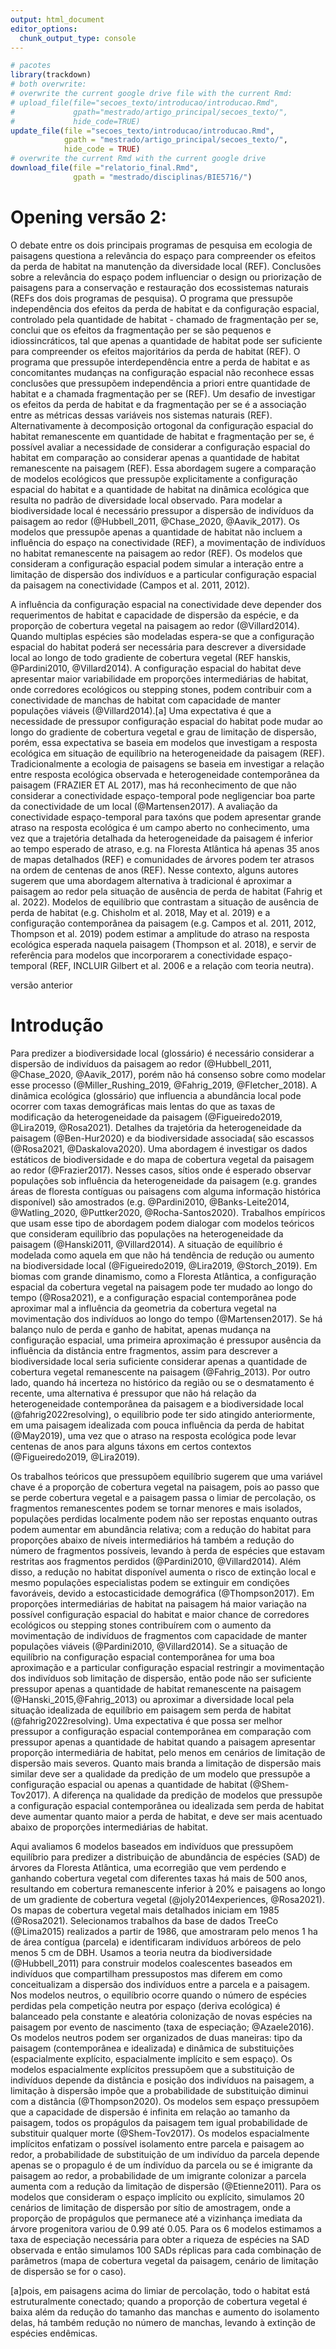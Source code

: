 ```yaml
---
output: html_document
editor_options: 
  chunk_output_type: console
---
```

```r
# pacotes
library(trackdown)
# both overwrite: 
# overwrite the current google drive file with the current Rmd:
# upload_file(file="secoes_texto/introducao/introducao.Rmd",
#             gpath="mestrado/artigo_principal/secoes_texto/",
#             hide_code=TRUE)
update_file(file ="secoes_texto/introducao/introducao.Rmd",
            gpath = "mestrado/artigo_principal/secoes_texto/",
            hide_code = TRUE)
# overwrite the current Rmd with the current google drive 
download_file(file ="relatorio_final.Rmd",
              gpath = "mestrado/disciplinas/BIE5716/")
```

# Opening versão 2:

O debate entre os dois principais programas de pesquisa em ecologia de paisagens questiona a relevância do espaço para compreender os efeitos da perda de habitat na manutenção da diversidade local (REF). Conclusões sobre a relevância do espaço podem influenciar o design ou priorização de paisagens para a conservação e restauração dos ecossistemas naturais (REFs dos dois programas de pesquisa). O programa que pressupõe independência dos efeitos da perda de habitat e da configuração espacial, controlado pela quantidade de habitat - chamado de fragmentação per se, conclui que os efeitos da fragmentação per se são pequenos e idiossincráticos, tal que apenas a quantidade de habitat pode ser suficiente para compreender os efeitos majoritários da perda de habitat (REF). O programa que pressupõe interdependência entre a perda de habitat e as concomitantes mudanças na configuração espacial não reconhece essas conclusões que pressupõem independência a priori entre quantidade de habitat e a chamada fragmentação per se (REF). Um desafio de investigar os efeitos da perda de habitat e da fragmentação per se é a associação entre as métricas dessas variáveis nos sistemas naturais (REF). Alternativamente à decomposição ortogonal da configuração espacial do habitat remanescente em quantidade de habitat e fragmentação per se, é possível avaliar a necessidade de considerar a configuração espacial do habitat em comparação ao considerar apenas a quantidade de habitat remanescente na paisagem (REF). Essa abordagem sugere a comparação de modelos ecológicos que pressupõe explicitamente a configuração espacial do habitat e a quantidade de habitat na dinâmica ecológica que resulta no padrão de diversidade local observado. Para modelar a biodiversidade local é necessário pressupor a dispersão de indivíduos da paisagem ao redor (@Hubbell_2011, @Chase_2020, @Aavik_2017). Os modelos que pressupõe apenas a quantidade de habitat não incluem a influência do espaço na conectividade (REF), a movimentação de indivíduos no habitat remanescente na paisagem ao redor (REF). Os modelos que consideram a configuração espacial podem simular a interação entre a limitação de dispersão dos indivíduos e a particular configuração espacial da paisagem na conectividade (Campos et al. 2011, 2012). 

A influência da configuração espacial na conectividade deve depender dos requerimentos de habitat e capacidade de dispersão da espécie, e da proporção de cobertura vegetal na paisagem ao redor (@Villard2014). Quando multiplas espécies são modeladas espera-se que a configuração espacial do habitat poderá ser necessária para descrever a diversidade local ao longo de todo gradiente de cobertura vegetal (REF hanskis, @Pardini2010, @Villard2014). A configuração espacial do habitat deve apresentar maior variabilidade em proporções intermediárias de habitat, onde corredores ecológicos ou stepping stones, podem contribuir com a conectividade de manchas de habitat com capacidade de manter populações viáveis (@Villard2014).[a]  Uma expectativa é que a necessidade de pressupor configuração espacial do habitat pode mudar ao longo do gradiente de cobertura vegetal e grau de limitação de dispersão, porém, essa expectativa se baseia em modelos que investigam a resposta ecológica em situação de equilíbrio na heterogeneidade da paisagem (REF). Tradicionalmente a ecologia de paisagens se baseia em investigar a relação entre resposta ecológica observada e heterogeneidade contemporânea da paisagem (FRAZIER ET AL 2017), mas há reconhecimento de que não considerar a conectividade espaço-temporal pode negligenciar boa parte da conectividade de um local (@Martensen2017). A avaliação da conectividade espaço-temporal para taxóns que podem apresentar grande atraso na resposta ecológica é um campo aberto no conhecimento, uma vez que a trajetória detalhada da heterogeneidade da paisagem é inferior ao tempo esperado de atraso, e.g. na Floresta Atlântica há apenas 35 anos de mapas detalhados (REF) e comunidades de árvores podem ter atrasos na ordem de centenas de anos (REF). Nesse contexto, alguns autores sugerem que uma abordagem alternativa à tradicional é aproximar a paisagem ao redor pela situação de ausência de perda de habitat (Fahrig et al. 2022). Modelos de equilíbrio que contrastam a situação de ausência de perda de habitat (e.g. Chisholm et al. 2018, May et al. 2019) e a configuração contemporânea da paisagem (e.g. Campos et al. 2011, 2012, Thompson et al. 2019) podem estimar a amplitude do atraso na resposta ecológica esperada naquela paisagem (Thompson et al. 2018), e servir de referência para modelos que incorporarem a conectividade espaço-temporal (REF, INCLUIR Gilbert et al. 2006 e a relação com teoria neutra). 

####### versão anterior
# Introdução

  Para predizer a biodiversidade local (glossário) é necessário considerar a dispersão de indivíduos da paisagem ao redor (@Hubbell_2011, @Chase_2020, @Aavik_2017), porém não há consenso sobre como modelar esse processo (@Miller_Rushing_2019, @Fahrig_2019, @Fletcher_2018). A dinâmica ecológica (glossário) que influencia a abundância local pode ocorrer com taxas demográficas mais lentas do que as taxas de modificação da heterogeneidade da paisagem (@Figueiredo2019, @Lira2019, @Rosa2021). Detalhes da trajetória da heterogeneidade da paisagem (@Ben-Hur2020) e da biodiversidade associada( são escassos (@Rosa2021, @Daskalova2020). Uma abordagem é investigar os dados estáticos de biodiversidade e do mapa de cobertura vegetal da paisagem ao redor (@Frazier2017). Nesses casos, sítios onde é esperado observar populações sob influência da heterogeneidade da paisagem (e.g. grandes áreas de floresta contíguas ou paisagens com alguma informação histórica disponível) são amostrados (e.g. @Pardini2010, @Banks-Leite2014, @Watling_2020, @Puttker2020, @Rocha-Santos2020). Trabalhos empíricos que usam esse tipo de abordagem podem dialogar com modelos teóricos que consideram equilíbrio das populações na heterogeneidade da paisagem (@Hanski2011, @Villard2014). A situação de equilíbrio é modelada como aquela em que não há tendência de redução ou aumento na biodiversidade local (@Figueiredo2019, @Lira2019, @Storch_2019). Em biomas com grande dinamismo, como a Floresta Atlântica, a configuração espacial da cobertura vegetal na paisagem pode ter mudado ao longo do tempo (@Rosa2021), e a configuração espacial contemporânea pode aproximar mal a influência da geometria da cobertura vegetal na movimentação dos indivíduos ao longo do tempo (@Martensen2017). Se há balanço nulo de perda e ganho de habitat, apenas mudança na configuração espacial, uma primeira aproximação é pressupor ausência da influência da distância entre fragmentos, assim para descrever a biodiversidade local seria suficiente considerar apenas a quantidade de cobertura vegetal remanescente na paisagem (@Fahrig_2013). Por outro lado, quando há incerteza no histórico da região ou se o desmatamento é recente, uma alternativa é pressupor que não há relação da heterogeneidade contemporânea da paisagem e a biodiversidade local (@fahrig2022resolving), o equilíbrio pode ter sido atingido anteriormente, em uma paisagem idealizada com pouca influência da perda de habitat (@May2019), uma vez que o atraso na resposta ecológica pode levar centenas de anos para alguns táxons em certos contextos (@Figueiredo2019, @Lira2019).

  Os trabalhos teóricos que pressupõem equilíbrio sugerem que uma variável chave é a proporção de cobertura vegetal na paisagem, pois ao passo que se perde cobertura vegetal e a paisagem passa o limiar de percolação, os fragmentos remanescentes podem se tornar menores e mais isolados, populações perdidas localmente podem não ser repostas enquanto outras podem aumentar em abundância relativa; com a redução do habitat para proporções abaixo de níveis intermediários há também a redução do número de fragmentos possíveis, levando à perda de espécies que estavam restritas aos fragmentos perdidos (@Pardini2010, @Villard2014). Além disso, a redução no habitat disponível aumenta o risco de extinção local e mesmo populações especialistas podem se extinguir em condições favoráveis, devido a estocasticidade demográfica (@Thompson2017). Em proporções intermediárias de habitat na paisagem há maior variação na possível configuração espacial do habitat e maior chance de corredores ecológicos ou stepping stones contribuírem com o aumento da movimentação de indivíduos de fragmentos com capacidade de manter populações viáveis (@Pardini2010, @Villard2014). Se a situação de equilíbrio na configuração espacial contemporânea for uma boa aproximação e a particular configuração espacial restringir a movimentação dos indivíduos sob limitação de dispersão, então pode não ser suficiente pressupor apenas a quantidade de habitat remanescente na paisagem (@Hanski_2015,@Fahrig_2013) ou aproximar a diversidade local pela situação idealizada de equilíbrio em paisagem sem perda de habitat (@fahrig2022resolving). Uma expectativa é que possa ser melhor pressupor a configuração espacial contemporânea em comparação com pressupor apenas a quantidade de habitat quando a paisagem apresentar proporção intermediária de habitat, pelo menos em cenários de limitação de dispersão mais severos. Quanto mais branda a limitação de dispersão mais similar deve ser a qualidade da predição de um modelo que pressupõe a configuração espacial ou apenas a quantidade de habitat (@Shem-Tov2017). A diferença na qualidade da predição de modelos que pressupõe a configuração espacial contemporânea ou idealizada sem perda de habitat deve aumentar quanto maior a perda de habitat, e deve ser mais acentuado abaixo de proporções intermediárias de habitat.

  Aqui avaliamos 6 modelos baseados em indivíduos que pressupõem equilíbrio para predizer a distribuição de abundância de espécies (SAD) de árvores da Floresta Atlântica, uma ecorregião que vem perdendo e ganhando cobertura vegetal com diferentes taxas há mais de 500 anos, resultando em cobertura remanescente inferior à 20% e paisagens ao longo de um gradiente de cobertura vegetal (@joly2014experiences, @Rosa2021). Os mapas de cobertura vegetal mais detalhados iniciam em 1985 (@Rosa2021). Selecionamos trabalhos da base de dados TreeCo (@Lima2015) realizados a partir de 1986, que amostraram pelo menos 1 ha de área contígua (parcela) e identificaram indivíduos arbóreos de pelo menos 5 cm de DBH. Usamos a teoria neutra da biodiversidade (@Hubbell_2011) para construir modelos coalescentes baseados em indivíduos que compartilham pressupostos mas diferem em como conceitualizam a dispersão dos indivíduos entre a parcela e a paisagem. Nos modelos neutros, o equilíbrio ocorre quando o número de espécies perdidas pela competição neutra por espaço (deriva ecológica) é balanceado pela constante e aleatória colonização de novas espécies na paisagem por evento de nascimento (taxa de especiação; @Azaele2016). Os modelos neutros podem ser organizados de duas maneiras: tipo da paisagem (contemporânea e idealizada) e dinâmica de substituições (espacialmente explícito, espacialmente implícito e sem espaço). Os modelos espacialmente explícitos pressupõem que a substituição de indivíduos depende da distância e posição dos indivíduos na paisagem, a limitação à dispersão impõe que a probabilidade de substituição diminui com a distância (@Thompson2020). Os modelos sem espaço pressupõem que a capacidade de dispersão é infinita em relação ao tamanho da paisagem, todos os propágulos da paisagem tem igual probabilidade de substituir qualquer morte (@Shem-Tov2017). Os modelos espacialmente implícitos enfatizam o possível isolamento entre parcela e paisagem ao redor, a probabilidade de substituição de um indivíduo da parcela depende apenas se o propagulo é de um índivíduo da parcela ou se é imigrante da paisagem ao redor, a probabilidade de um imigrante colonizar a parcela aumenta com a redução da limitação de dispersão (@Etienne2011). Para os modelos que consideram o espaço implícito ou explícito, simulamos 20 cenários de limitação de dispersão por sítio de amostragem, onde a proporção de propágulos que permanece até a vizinhança imediata da árvore progenitora variou de 0.99 até 0.05. Para os 6 modelos estimamos a taxa de especiação necessária para obter a riqueza de espécies na SAD observada e então simulamos 100 SADs réplicas para cada combinação de parâmetros (mapa de cobertura vegetal da paisagem, cenário de limitação de dispersão se for o caso). 

<!-- (- A ecologia de paisagens trabalha com o pressuposto de que a heterogeneidade da paisagem observada no momento (o padrão) está relacionado com a resposta ecológica (pressupostos de contemporaneidade). [REPENSAR ]   ) -->

<!-- ##### Fim da proposta 1 -->

<!-- versão anterior: -->

<!-- de modo que  -->
<!-- Aqui investigamos o efeito de pressupor equilíbrio na paisagem contemporânea em comparação ao equilíbrio em uma paisagem idealizada íntegra e o de pressupor a configuração espacial da cobertura vegetal em comparação com apenas a quantidade de cobertura vegetal na construção de modelos para descrever a diversidade local de árvores e a sua relação com a paisagem ao redor. Procuramos predizer a distribuição de abundância de espécies (SAD) observada em inventários florestais que amostraram parcelas de Floresta Atlântica, uma ecorregião que vem perdendo e ganhando cobertura vegetal com diferentes taxas há mais de 500 anos, resultando em uma cobertura remanescente total inferior à 20% e paisagens ao longo de um gradiente de cobertura vegetal (PESQUISAR MAIS REF). Os mapas de cobertura vegetal mais detalhados iniciam em 1985 (Rosa et al. 2021), anterior a essa data a informação disponível é limitada e variável entre regiões (PESQUISAR MAIS REF). Usamos a teoria neutra da biodiversidade para construir 4 modelos baseados em indivíduos que compartilham pressupostos mas diferem em como conceitualizam a dispersão dos indivíduos entre a parcela e a paisagem. Nos modelos neutros, o equilíbrio ocorre quando o número de espécies perdidas pela competição neutra por espaço (deriva ecológica) é balanceado pela constante colonização de novas espécies na paisagem. Interpretamos os modelos neutros que pressupõem a quantidade de cobertura vegetal (espacialmente implícito) como uma simplificação dos modelos que consideram a configuração espacial da cobertura vegetal remanescente (espacialmente explícito) e simulamos cenários de limitação à dispersão variando a proporção de propágulos que permanecem na vizinhança imediata da progenitora até a ausência de limitação de dispersão per capita. -->

<!-- Introdução -->
<!-- - A conservação e restauração dos ecossistemas naturais tem grande potencial para mitigar ou reverter as crises em andamento da perda de biodiversidade, mudanças climáticas, e de seguridade alimentar. -->
<!-- - Para conservação ou restaurar é preciso considerar a perspectiva da paisagem, ou seja, mesmo para manter pequenos fragmentos florestais, por exemplo, é necessário considerar a área ao redor da área de interesse, pois estas áreas podem contribuir com propágulos repondo espécies extintas localmente ou modificando a abundância relativa das espécies presentes. -->
<!-- - Um dos desafios de conservação e restaurar é a falta de consenso sobre os princípios da relação entre a diversidade local e a perda de habitat na paisagem.  -->
<!-- - O habitat pode ser aproximado pela de área do ecossistema de interesse. -->
<!-- - O funcionamento dos ecossistemas naturais depende da diversidade biológica associado ao ecossistema. -->
<!-- - Um programa de pesquisa pressupõe independência dos efeitos da perda de habitat e da mudança na configuração espacial do habitat remanescente (fragmentação per se); a partir dessa perspectiva, uma hipótese mínima foi que a diversidade biológica em uma área amostral aumenta com a quantidade de habitat na paisagem (hipótese da quantidade de habitat). -->
<!-- - Outro programa de pesquisa pressupõe interdependência dos efeitos da perda de habitat e da fragmentação per se, assim não é possível pressupor a priori independência desses efeitos; uma hipótese mínima desse programa é que a configuração espacial do habitat remanescente na paisagem, resultado da perda de habitat e do particular padrão espacial de fragmentação per se, pode ser necessário para descrever a diversidade biológica em uma área amostral. -->
<!-- - Essas hipóteses mínimas não foram testadas em um arcabouço comum e independente dos pressupostos centrais dos dois programas de pesquisa. -->
<!-- Opening -->




<!-- A perda de área de ecossistemas florestais (habitat) pela expansão da área de atividade humana não tradicional (matriz) coloca em risco a manutenção da diversidade biológica associada a estes ecossistemas. A concomitante redução da área disponível para as populações naturais e mudança na configuração espacial do habitat remanescente, potencialmente restringindo a movimentação dos indivíduos no habitat, aumentam o risco de perda de espécies (REF; Fahrig 2003, 2019; Pardini et al. 2018; REF).  -->
<!-- - As observações e experimentações realizadas para compreender a perda de habitat na diversidade biológica dos ecossistemas florestais ocorrem em geral na escala local ou do fragmento florestal (REF, RAFLima et al.; Haddad et al. 2015).  -->
<!-- Mas para compreender a manutenção das populações naturais na escala local é necessário considerar a relação dos processos ecológicos locais e aqueles na área ao redor (paisagem, REF Metzger et al.). A paisagem ao redor pode contribuir com propágulos para a dinâmica local, repondo espécies localmente extintas (efeito resgate) ou modificar a abundância relativa das espécies (efeito de massa) (Ricklefs 1988; Aavki et al. 2018; Watling et al. 2020; Thompson et al. 2017).  -->
<!-- - Relacionar  -->
<!-- Não há consenso sobre os princípios gerais sobre a relação entre a perda de habitat na escala da paisagem e a manutenção das populações naturais na escala local (Fletcher Jr et al. 2018; Fahrig et al. 2019; Miller-Rushing et al. 2019). Parte do motivo para   -->

<!-- A perda de habitat pode ser compreendida em múltiplas escalas (McGill et al. 2015) e ao passo que a pesquisa sobre a relação da biodiversidade e funcionamento de ecossistemas procura scaling up as conclusões obtidas na escala local (Gonzales et al. 2020), não há uma escala espacial ótima para pesquisar a perda de habitat (McGill et al. 2015).  -->
<!-- Porém para compreender a manutenção das populações naturais na escala local é necessário considerar a relação entre processos locais e aqueles ocorrendo na área ao redor (paisagem, REF Metzger et al.). A paisagem ao redor pode contribuir com propágulos para a dinâmica local, repondo espécies localmente extintas (efeito resgate) ou aumentar a abundância relativa de algumas espécies (efeito de massa) (Ricklefs 1988; Aavki et al. 2018; Watling et al. 2020; Thompson et al. 2017).  -->
<!-- No entanto, não há consenso sobre os princípios da relação entre a perda de habitat na escala da paisagem e a manutenção das populações naturais na escala local (Fletcher Jr et al. 2018; Fahrig et al. 2019; Miller-Rushing et al. 2019). -->

<!-- # Qual a ideia central? -->
<!-- “(...) não há consenso sobre os princípios da relação entre a perda de habitat na escala da paisagem e a manutenção das populações naturais na escala local (Fletcher Jr et al. 2018; Fahrig et al. 2019; Miller-Rushing et al. 2019).” -->
<!-- - eu quero que as pessoas leiam esse parágrafo e i) tenha entendido a importância e contexto geral do problema do artigo; e ii) entenda que irei estudar sobre os princípios sobre a relação entre a perda de habitat na escala da paisagem e manutenção das populações na escala local. -->

<!-- # Elementos Necessários: -->
<!-- - A conservação e restauração dos ecossistemas naturais têm potencial de mitigar ou reverter as crises em andamento de perda de biodiversidade, de mudanças climáticas, e seguridade alimentar (REF). -->
<!-- - Para conservar ou restaurar mesmo que pequenas áreas de floresta, por exemplo, é necessário considerar a paisagem ao redor, pois estas áreas podem contribuir com propágulos para a área de interesse, repondo espécies extintas localmente ou influenciando a abundância das espécies presentes (REF). -->
<!-- Hipóteses mínimas de cada grupo de pesquisa -->
<!-- Não há consenso sobre os princípios da relação entre a perda de habitat na escala da paisagem e a manutenção das populações naturais na escala local (Fletcher Jr et al. 2018; Fahrig et al. 2019; Miller-Rushing et al. 2019). Um programa de pesquisa pressupõe que os efeitos na diversidade biológica da perda de habitat e da mudança na configuração espacial são independentes (fragmentação per se, Fahrig 2003; Fahrig et al. 2019). Revisões de trabalhos empíricos que seguem essa abordagem indicam que o efeito da mudança da configuração espacial independente da perda de habitat não é significativo ou é idiossincrático, podendo inclusive ser positivo (Fahrig 2017, 2020; mas veja Fletcher Jr. et al. 2018a; e Fahrig et al. 2019). Dessa perspectiva, uma hipótese mínima é que a diversidade biológica local aumenta com a quantidade de habitat na paisagem (hipótese da quantidade de habitat; Fahrig 2013). A hipótese da quantidade de habitat pressupõe que o efeito de área per se, i.e. toda área de habitat é uma amostra bem misturada do pool de espécies disponível, é suficiente para descrever a diversidade local (Fahrig 2013; Watling et al. 2020). Um programa de pesquisa concorrente desafia esta abordagem ao pressupor que pode existir interdependência entre a perda de habitat e o padrão de fragmentação per se: a perda de habitat é o principal processo causando as mudanças na configuração espacial do habitat remanescente e portanto não é possível separar ortogonalmente os dois efeitos a priori (Didham, Kapos & Ewers 2012; Fletcher Jr et al. 2018a; Püttker et al. 2020). Além disso, baseado em experimentos na escala do fragmento florestal e em trabalhos teóricos na escala da paisagem, espera-se que a configuração espacial do habitat remanescente na paisagem seja um importante determinante das populações por restringir a movimentação dos indivíduos no habitat remanescente (Villard & Metzger 2014; Hanski 2015; Haddad et al. 2015, 2017a). Assim, uma outra hipótese mínima é que a configuração espacial do habitat remanescente, resultado da perda de habitat e do padrão de fragmentação per se, é necessária para descrever a diversidade biológica local observada em paisagens fragmentadas (hipótese da configuração espacial de hábitat; Villard & Metzger 2014, Hanski 2015). Essas hipóteses mínimas não foram testadas em um arcabouço comum e independente dos pressupostos centrais de cada programa de pesquisa. -->
<!-- Expectativa teórica: a configuração deve restringir a conectividade em paisagens com proporção intermediária de habitat -->
<!-- A hipótese mínima que melhor descreve a diversidade biológica observada em uma área amostral deve depender da proporção de habitat remanescente na paisagem local e das características das espécies em estudo. Uma expectativa é que a configuração espacial do habitat remanescente é pressuposto importante para descrever a diversidade biológica local em paisagens onde a particular configuração espacial do habitat pode restringir a conectividade (Villard & Metzger 2014). A conectividade, movimentação dos indivíduos no habitat remanescente, depende da geometria do habitat e da capacidade de dispersão dos indivíduos (Brudvig 2016; Levine & Murrell 2003; Taubert et al. 2018; Villard & Metzger 2014). Em proporções muito baixas todo o habitat remanescente deve está aglomerado no fragmento florestal de estudo (Hanski 2015). Acima do limiar de percolação a maior parte do habitat na paisagem está bem conectado e pouco isolado (Swift et al. 2010; Taubert et al. 2018). Em proporções intermediárias há maior variação no possível padrão de configuração espacial do habitat e maior chance de corredores ecológicos ou stepping stones contribuírem para o aumento da conectividade entre fragmentos com capacidade de manter populações viáveis (Villard & Metzger 2014). Indivíduos com capacidade de se dispersar para além da vizinhança imediata da planta progenitora podem acessar habitat separado pela matriz em função da configuração espacial do habitat remanescente (Baguette et al. 2013; Cote et al. 2017). Apesar de existirem algumas espécies que apresentam aumento na capacidade de dispersão per capita após evento de perda de habitat (e.g. Bacles  et al. 2006), as espécies nativas que dependem de agentes dispersores específicos têm sua capacidade de dispersão reduzida pela modificação do serviço de dispersão (e.g. defaunação) em paisagens fragmentadas (Harrison et al. 2013; Pardini et al. 2018; REF). Sob severa limitação à dispersão, a movimentação dos indivíduos é possível apenas se o habitat estiver diretamente conectado.  -->
<!-- Abordagem -->
<!-- Um desafio em testar as hipóteses mínimas com dados observacionais é a típica correlação entre a quantidade de habitat na paisagem e métricas que descrevem a complexidade da forma da configuração em paisagens não experimentais (Fahrig 2003; Ewers & Didham 2006). Uma possível abordagem é utilizar modelos teóricos para aproximar as hipóteses mínimas (Hanski 2015). Modelos são idealizações dos sistemas naturais que geram predições baseadas apenas em seus pressupostos (Connolly et al. 2017; Travassos-Brito et al. 2021). A congruência entre predição e padrão observado permite avaliar como os pressupostos e suas relações descrevem os sistemas naturais (Connolly et al. 2017; REF). Uma forma de avaliar as hipóteses mínimas em um arcabouço comum é aproximá-las por modelos que considerem a réplica da configuração espacial do habitat remanescente em contraste ao considerar apenas a quantidade de habitat remanescente sem estrutura espacial (Hanski 2015; REF). O uso de modelos teóricos que consideram a movimentação dos indivíduos entre a área amostral e paisagem ao redor permite modelar o efeito de massa e resgate promovido pela paisagem (Thompson et al. 2017; REF). Uma primeira aproximação para descrever a movimentação dos indivíduos é por uma função de dispersão comum a todos os indivíduos (REF). A função de dispersão descreve a probabilidade de colonização pela distância entre progenitor e habitat vago e a capacidade de dispersão per capita (REF). Quando a estrutura espacial não é considerada, uma simplificação é modelar a movimentação dos indivíduos como a probabilidade média de indivíduos da paisagem ao redor colonizarem a área amostral segundo a função de dispersão (Chisholm & Lichstein 2009). A Teoria Neutra da Biodiversidade (Hubbell 2001) oferece um ponto de partida parcimonioso para construir modelos de dinâmica ecológica que podem modelar a contribuição de propágulos da paisagem ao redor na área amostral (efeito de massa e resgate) e considerar diferentes paisagens hipotéticas com e sem estrutura espacial (Prevedello et al. 2016; REF). -->
<!-- Paisagem local e métrica de diversidade local -->
<!-- Outro desafio em testar as hipóteses mínimas é determinar qual a extensão espacial da paisagem local adequada para investigar o padrão de diversidade biológica considerado (REF). A extensão espacial da paisagem local determina quais as áreas podem fornecer propágulos para a área amostral e, dado a configuração espacial do habitat na região, a proporção de cobertura vegetal na paisagem (Fahrig 2021 Reply to Santiago). A extensão espacial da paisagem local também deve estar relacionada com o padrão observado de forma não trivial (REF). Em outros trabalhos que avaliaram as hipóteses mínimas por modelos estatísticos, a diversidade local foi aproximada por métricas relacionadas com o número de espécies controlado pelo esforço amostral (e.g. Püttker et al. 2020; Watling et al. 2020). Essas mesmas variáveis foram usadas para determinar a extensão espacial da paisagem por uma análise de escala de efeito (Püttker et al. 2020; Watling et al. 2020). A análise de escala de efeito determina uma única extensão espacial que maximiza a relação entre proporção de habitat na paisagem e a variável que descreve a diversidade local (Jackson & Fahrig 2015). Controlado pela densidade de indivíduos e extensão espacial, a proporção de habitat é igual à quantidade de habitat remanescente. Portanto, um possível problema em usar a análise de escala de efeito com a variável de interesse é selecionar a extensão espacial onde a hipótese da quantidade de habitat deve ter bom suporte a priori. Uma outra abordagem é utilizar um padrão de diversidade biológica como variável resposta que seja relacionada com a variável usada na análise de escala de efeito. Por exemplo, para um mesmo número de espécies e número de indivíduos (uma métrica de esforço amostral) há diversas formas que os indivíduos podem se distribuir em cada espécie (REF Eco Letters 2013).  -->
<!-- Objetivo -->

<!-- Aqui nós aproximamos as hipóteses mínimas por modelos neutros que consideram ou a configuração espacial da paisagem e modelam a movimentação dos indivíduos por uma função de dispersão (modelo neutro espacialmente explícito) ou apenas a quantidade de habitat na paisagem e modelam a movimentação como a probabilidade média de um indivíduo da paisagem colonizar a área amostral (modelo neutro espacialmente implícito). Usamos a distribuição de abundância de espécies de árvores adultas (SAD) observada em áreas amostrais contíguas na Floresta Atlântica (Lima et al. 2015) como padrão de diversidade biológica local. Determinamos a extensão espacial da paisagem local pela análise de escala de efeito (Jackson & Fahrig 2015) com o número de espécies controlado pelo número de indivíduos amostrados como variável de interesse. As variáveis usadas na análise de efeito de escala foram usadas para parametrizar os modelos neutros (Figura 3). Pressupomos que a cobertura vegetal é uma aproximação da disponibilidade de habitat para árvores adultas (but see Brudvig et al. 2017, Pardini et al. 2018; Chazdon et al. 2016 REF). Usamos os mapas de cobertura vegetal do LandSat 8 (Hansen et al. 2013) como uma aproximação da configuração espacial da cobertura vegetal no momento da amostragem da SAD. Selecionamos inventários florestais distribuídos ao longo de um gradiente de cobertura vegetal natural (Figura 1). Nós avaliamos as condições de proporção de cobertura vegetal na paisagem local e limitação de dispersão per capita onde o modelo neutro espacialmente explícito oferece uma aproximação melhor do que o modelo neutro espacialmente implícito (Figura 2). Nossos resultados mostraram que o modelo espacialmente explícito apresenta melhor ajuste em mais condições do que esperado se a configuração espacial do habitat é pressuposto necessário para descrever a diversidade local apenas se a proporção de cobertura vegetal é intermediária e a capacidade de dispersão severamente limitada (Villard & Metzger 2014; Püttker et al. 2020; Watling et al. 2020).  -->

[a]pois, em paisagens acima do limiar de percolação, todo o habitat está estruturalmente  conectado; quando a proporção de cobertura vegetal é baixa além da redução do tamanho das manchas e aumento do isolamento delas, há também redução no número de manchas, levando à extinção de espécies endêmicas.
